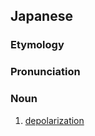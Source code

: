 ==Japanese==
{{ja-kanjitab|だつ|ぶん|きょく}}

===Etymology===
{{prefix|脱|分極|t1=de-|t2=polarization|lang=ja|sort=ふんきょく'}}

===Pronunciation===
{{ja-pron|だつぶんきょく}}

===Noun===
{{ja-noun|だつぶんきょく}}
# [[depolarization]]